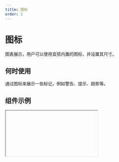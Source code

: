 ```yaml
---
title: 图标
order: 2
---
```


# 图标

图表展示，用户可以使用宜搭内置的图标，并设置其尺寸。

## 何时使用

通过图标来展示一些标记，例如警告、提示、趋势等。

## 组件示例


<Iframe url="https://www.aliwork.com/developer/icon-v2?isRenderNav=false" />

## 组件属性


<AttrTable
  dataSource={[
    {
      attr: '图标',
      code: 'src',
      type: 'String',
      demo: 'smile',
      dafault: '',
      desc: '',
    },
    {
      attr: '大小',
      code: 'size',
      type: 'String',
      demo: 'medium',
      dafault: '',
      desc: '从小到大依次为: `xxs` , `xs` , `small` , `medium` , `large` , `xl` , `xxl`',
    },
  ]}
/>
